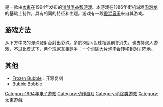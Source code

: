{{expand language|1=en|page=|time=2020-05-01T04:14:47+00:00}}
{{refimprove|time=2018-06-30T07:00:10+00:00}}
{{NoteTA
 | G1 = Games
}}
{{Infobox video game
| title         = 泡泡龙
| image         = 
| developer     = [[太東|太東]]
| publisher     = 太東
| designer      = Kazuhiro Kinoshita<br>Seiichi Nakakuki
| programmer    = Yasuo Tsumori
| composer      = Kazuko Umino<br>Yasuko Yamada
| series        = ''Puzzle Bobble''
| platforms     = [[Arcade_game|Arcade]], [[Super_Nintendo_Entertainment_System|Super Nintendo Entertainment System]], [[Neo_Geo|Neo Geo]], [[3DO_Interactive_Multiplayer|3DO Interactive Multiplayer]], [[Game_Gear|Game Gear]], [[Microsoft_Windows|Windows]], [[Neo_Geo_CD|Neo Geo CD]], [[WonderSwan|WonderSwan]], [[Nintendo_Switch|Nintendo Switch]], [[PlayStation_4|PlayStation 4]], [[Xbox_One|Xbox One]]
| released      = {{vgrelease|JP|June 1994|NA|1994}}
| genre         = [[益智游戏|益智游戏]]
| modes         = [[单人电子游戏|单人]]、[[多人电子游戏|多人]]
| arcade system = {{le|太東B系統|Taito B System}}
}}
{{vgname|泡泡龙|ja=パズルボブル|en=Puzzle Bobble|英文版也作“Bust-a-Move”}}是一款由[[太東|太東]]在1994年发布的[[消除类游戏|消除类]][[益智游戏|益智游戏]]。本游戏在1986年街机游戏[[泡泡龙_(1986年游戏)|泡泡龙]]的基础上制作，具有相同的特征和主题。游戏有一段[[重混|重混音乐]]来自其游戏。

== 游戏方法 ==
从下方中央的彈珠發射台射出彩珠，多於3個同色珠相連則會消失。也支持双人游戏，不过此模式下，两个玩家互相竞争：一个消除大片泡泡会转移到对方阵地。

== 其他 ==
*[[Frozen_Bubble|Frozen Bubble]]：开源复刻
*[[泡泡龍_(1986年遊戲)|Bubble Bobble]]

{{DEFAULTSORT:Puzzle Bobble}}
[[Category:1994年电子游戏|Category:1994年电子游戏]]
[[Category:动作游戏|Category:动作游戏]]
[[Category:消除类游戏|Category:消除类游戏]]
[[Category:太東遊戲|Category:太東遊戲]]

{{videogame-stub}}